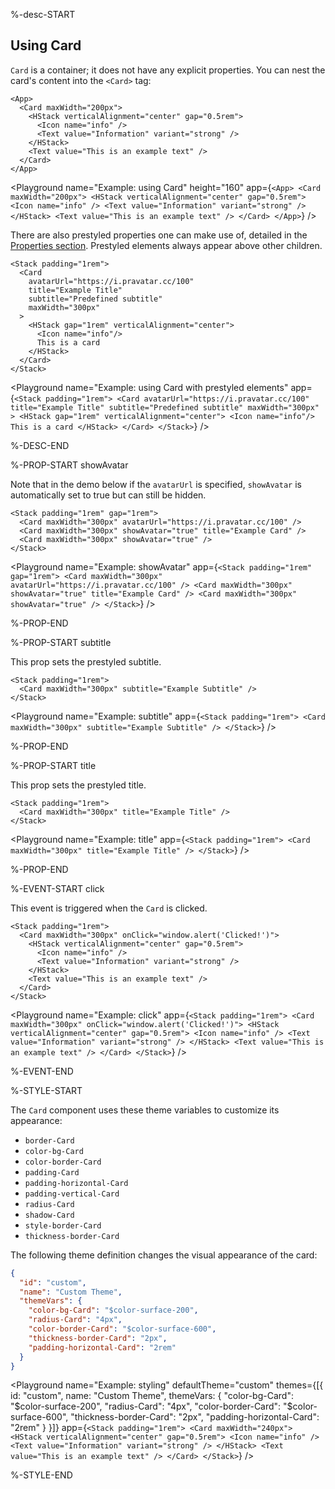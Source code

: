 %-desc-START

## Using Card

`Card` is a container; it does not have any explicit properties.
You can nest the card's content into the `<Card>` tag:

```ueml copy
<App>
  <Card maxWidth="200px">
    <HStack verticalAlignment="center" gap="0.5rem">
      <Icon name="info" />
      <Text value="Information" variant="strong" />
    </HStack>
    <Text value="This is an example text" />
  </Card>
</App>
```

<Playground
  name="Example: using Card"
  height="160"
  app={`
    <App>
      <Card maxWidth="200px">
        <HStack verticalAlignment="center" gap="0.5rem">
          <Icon name="info" />
          <Text value="Information" variant="strong" />
        </HStack>
        <Text value="This is an example text" />
      </Card>
    </App>
  `}
/>

There are also prestyled properties one can make use of, detailed in the [Properties section](#properties).
Prestyled elements always appear above other children.

```ueml copy
<Stack padding="1rem">
  <Card
    avatarUrl="https://i.pravatar.cc/100"
    title="Example Title"
    subtitle="Predefined subtitle"
    maxWidth="300px"
  >
    <HStack gap="1rem" verticalAlignment="center">
      <Icon name="info"/>
      This is a card
    </HStack>
  </Card>
</Stack>
```

<Playground
  name="Example: using Card with prestyled elements"
  app={`
    <Stack padding="1rem">
      <Card
        avatarUrl="https://i.pravatar.cc/100"
        title="Example Title"
        subtitle="Predefined subtitle"
        maxWidth="300px"
      >
        <HStack gap="1rem" verticalAlignment="center">
          <Icon name="info"/>
          This is a card
        </HStack>
      </Card>
    </Stack>
  `}
/>

%-DESC-END

%-PROP-START showAvatar

Note that in the demo below if the `avatarUrl` is specified, `showAvatar` is automatically set to true but can still be hidden.

```ueml copy /showAvatar="true"/
<Stack padding="1rem" gap="1rem">
  <Card maxWidth="300px" avatarUrl="https://i.pravatar.cc/100" />
  <Card maxWidth="300px" showAvatar="true" title="Example Card" />
  <Card maxWidth="300px" showAvatar="true" />
</Stack>
```

<Playground
  name="Example: showAvatar"
  app={`
    <Stack padding="1rem" gap="1rem">
      <Card maxWidth="300px" avatarUrl="https://i.pravatar.cc/100" />
      <Card maxWidth="300px" showAvatar="true" title="Example Card" />
      <Card maxWidth="300px" showAvatar="true" />
    </Stack>
  `}
/>

%-PROP-END

%-PROP-START subtitle

This prop sets the prestyled subtitle.

```ueml copy /subtitle="Example Subtitle"/
<Stack padding="1rem">
  <Card maxWidth="300px" subtitle="Example Subtitle" />
</Stack>
```

<Playground
  name="Example: subtitle"
  app={`
    <Stack padding="1rem">
      <Card maxWidth="300px" subtitle="Example Subtitle" />
    </Stack>
  `}
/>

%-PROP-END

%-PROP-START title

This prop sets the prestyled title.

```ueml copy
<Stack padding="1rem">
  <Card maxWidth="300px" title="Example Title" />
</Stack>
```

<Playground
  name="Example: title"
  app={`
    <Stack padding="1rem">
      <Card maxWidth="300px" title="Example Title" />
    </Stack>
  `}
/>

%-PROP-END

%-EVENT-START click

This event is triggered when the `Card` is clicked.

```ueml copy
<Stack padding="1rem">
  <Card maxWidth="300px" onClick="window.alert('Clicked!')">
    <HStack verticalAlignment="center" gap="0.5rem">
      <Icon name="info" />
      <Text value="Information" variant="strong" />
    </HStack>
    <Text value="This is an example text" />
  </Card>
</Stack>
```

<Playground
  name="Example: click"
  app={`
    <Stack padding="1rem">
      <Card maxWidth="300px" onClick="window.alert('Clicked!')">
        <HStack verticalAlignment="center" gap="0.5rem">
          <Icon name="info" />
          <Text value="Information" variant="strong" />
        </HStack>
        <Text value="This is an example text" />
      </Card>
    </Stack>
  `}
/>

%-EVENT-END

%-STYLE-START

The `Card` component uses these theme variables to customize its appearance:

- `border-Card`
- `color-bg-Card`
- `color-border-Card`
- `padding-Card`
- `padding-horizontal-Card`
- `padding-vertical-Card`
- `radius-Card`
- `shadow-Card`
- `style-border-Card`
- `thickness-border-Card`

The following theme definition changes the visual appearance of the card:

```json
{
  "id": "custom",
  "name": "Custom Theme",
  "themeVars": {
    "color-bg-Card": "$color-surface-200",
    "radius-Card": "4px",
    "color-border-Card": "$color-surface-600",
    "thickness-border-Card": "2px",
    "padding-horizontal-Card": "2rem"
  }
}
```

<Playground
  name="Example: styling"
  defaultTheme="custom"
  themes={[{
    id: "custom",
    name: "Custom Theme",
    themeVars: {
      "color-bg-Card": "$color-surface-200",
      "radius-Card": "4px",
      "color-border-Card": "$color-surface-600",
      "thickness-border-Card": "2px",
      "padding-horizontal-Card": "2rem"
    }
  }]}
  app={`
    <Stack padding="1rem">
      <Card maxWidth="240px">
        <HStack verticalAlignment="center" gap="0.5rem">
          <Icon name="info" />
          <Text value="Information" variant="strong" />
        </HStack>
        <Text value="This is an example text" />
      </Card>
    </Stack>
  `}
/>

%-STYLE-END

